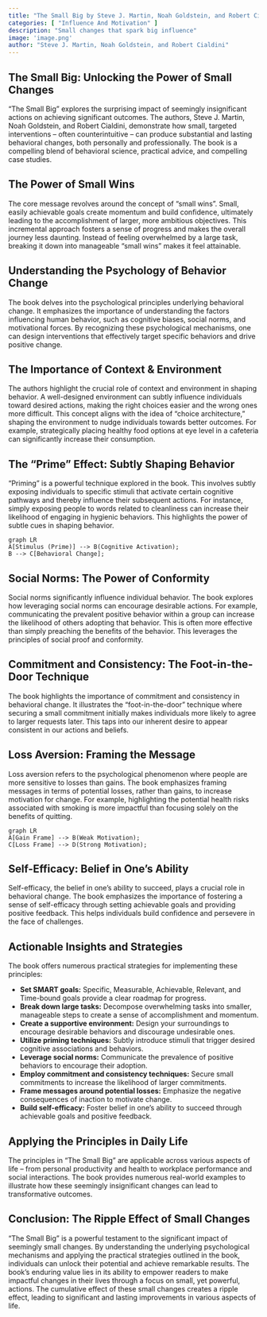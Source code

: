 ```yaml
---
title: "The Small Big by Steve J. Martin, Noah Goldstein, and Robert Cialdini"
categories: [ "Influence And Motivation" ]
description: "Small changes that spark big influence"
image: 'image.png'
author: "Steve J. Martin, Noah Goldstein, and Robert Cialdini"
---
```

## The Small Big: Unlocking the Power of Small Changes

"The Small Big" explores the surprising impact of seemingly insignificant actions on achieving significant outcomes.  The authors, Steve J. Martin, Noah Goldstein, and Robert Cialdini, demonstrate how small, targeted interventions – often counterintuitive – can produce substantial and lasting behavioral changes, both personally and professionally.  The book is a compelling blend of behavioral science, practical advice, and compelling case studies.


## The Power of Small Wins

The core message revolves around the concept of "small wins".  Small, easily achievable goals create momentum and build confidence, ultimately leading to the accomplishment of larger, more ambitious objectives.  This incremental approach fosters a sense of progress and makes the overall journey less daunting.  Instead of feeling overwhelmed by a large task, breaking it down into manageable "small wins" makes it feel attainable.


##  Understanding the Psychology of Behavior Change

The book delves into the psychological principles underlying behavioral change.  It emphasizes the importance of understanding the factors influencing human behavior, such as cognitive biases, social norms, and motivational forces.  By recognizing these psychological mechanisms, one can design interventions that effectively target specific behaviors and drive positive change.


##  The Importance of Context & Environment

The authors highlight the crucial role of context and environment in shaping behavior.  A well-designed environment can subtly influence individuals toward desired actions, making the right choices easier and the wrong ones more difficult. This concept aligns with the idea of "choice architecture," shaping the environment to nudge individuals towards better outcomes.  For example, strategically placing healthy food options at eye level in a cafeteria can significantly increase their consumption.


##  The "Prime" Effect: Subtly Shaping Behavior

"Priming" is a powerful technique explored in the book.  This involves subtly exposing individuals to specific stimuli that activate certain cognitive pathways and thereby influence their subsequent actions.  For instance, simply exposing people to words related to cleanliness can increase their likelihood of engaging in hygienic behaviors. This highlights the power of subtle cues in shaping behavior.


```mermaid
graph LR
A[Stimulus (Prime)] --> B(Cognitive Activation);
B --> C[Behavioral Change];
```

##  Social Norms: The Power of Conformity

Social norms significantly influence individual behavior.  The book explores how leveraging social norms can encourage desirable actions.  For example, communicating the prevalent positive behavior within a group can increase the likelihood of others adopting that behavior.  This is often more effective than simply preaching the benefits of the behavior.  This leverages the principles of social proof and conformity.


##  Commitment and Consistency: The Foot-in-the-Door Technique

The book highlights the importance of commitment and consistency in behavioral change.  It illustrates the "foot-in-the-door" technique where securing a small commitment initially makes individuals more likely to agree to larger requests later.  This taps into our inherent desire to appear consistent in our actions and beliefs.


##  Loss Aversion: Framing the Message

Loss aversion refers to the psychological phenomenon where people are more sensitive to losses than gains.  The book emphasizes framing messages in terms of potential losses, rather than gains, to increase motivation for change. For example, highlighting the potential health risks associated with smoking is more impactful than focusing solely on the benefits of quitting.

```mermaid
graph LR
A[Gain Frame] --> B(Weak Motivation);
C[Loss Frame] --> D(Strong Motivation);
```


##  Self-Efficacy: Belief in One's Ability

Self-efficacy, the belief in one's ability to succeed, plays a crucial role in behavioral change.  The book emphasizes the importance of fostering a sense of self-efficacy through setting achievable goals and providing positive feedback. This helps individuals build confidence and persevere in the face of challenges.


##  Actionable Insights and Strategies

The book offers numerous practical strategies for implementing these principles:

* **Set SMART goals:** Specific, Measurable, Achievable, Relevant, and Time-bound goals provide a clear roadmap for progress.
* **Break down large tasks:** Decompose overwhelming tasks into smaller, manageable steps to create a sense of accomplishment and momentum.
* **Create a supportive environment:** Design your surroundings to encourage desirable behaviors and discourage undesirable ones.
* **Utilize priming techniques:** Subtly introduce stimuli that trigger desired cognitive associations and behaviors.
* **Leverage social norms:** Communicate the prevalence of positive behaviors to encourage their adoption.
* **Employ commitment and consistency techniques:** Secure small commitments to increase the likelihood of larger commitments.
* **Frame messages around potential losses:** Emphasize the negative consequences of inaction to motivate change.
* **Build self-efficacy:** Foster belief in one's ability to succeed through achievable goals and positive feedback.


##  Applying the Principles in Daily Life

The principles in "The Small Big" are applicable across various aspects of life – from personal productivity and health to workplace performance and social interactions.  The book provides numerous real-world examples to illustrate how these seemingly insignificant changes can lead to transformative outcomes.


##  Conclusion: The Ripple Effect of Small Changes

"The Small Big" is a powerful testament to the significant impact of seemingly small changes.  By understanding the underlying psychological mechanisms and applying the practical strategies outlined in the book, individuals can unlock their potential and achieve remarkable results.  The book's enduring value lies in its ability to empower readers to make impactful changes in their lives through a focus on small, yet powerful, actions.  The cumulative effect of these small changes creates a ripple effect, leading to significant and lasting improvements in various aspects of life.

